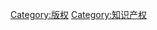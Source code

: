 {{Commonscat|Public domain (copyright)}}
{{Commonscat|Public domain|公有領域資源}}

[[Category:版权|Category:版权]]
[[Category:知识产权|Category:知识产权]]